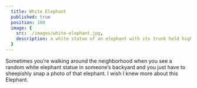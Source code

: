 ```yaml
---
  title: White Elephant
  published: true
  position: 100
  image: {
    src: ./images/white-elephant.jpg,
    description: a white statue of an elephant with its trunk held high. It stands in front of a green hedge in the backyard of a row house with several other houses visible in the background.
  }
---
```


Sometimes you’re walking around the neighborhood when you see a random white elephant statue in someone’s backyard and you just have to sheepishly snap a photo of that elephant. I wish I knew more about this Elephant.
